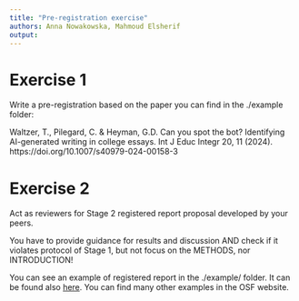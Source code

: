 ```yaml
---
title: "Pre-registration exercise"
authors: Anna Nowakowska, Mahmoud Elsherif
output:
---
```


# Exercise 1

Write a pre-registration based on the paper you can find in the ./example folder: 

Waltzer, T., Pilegard, C. & Heyman, G.D. Can you spot the bot? Identifying AI-generated writing in college essays. Int J Educ Integr 20, 11 (2024). https://doi.org/10.1007/s40979-024-00158-3

# Exercise 2

Act as reviewers for Stage 2 registered report proposal developed by your peers.

You have to provide guidance for results and discussion AND check if it violates protocol of Stage 1, but not focus on the METHODS, nor INTRODUCTION!

You can see an example of registered report in the ./example/ folder. It can be found also [here](https://osf.io/cx2b8). You can find many other examples in the OSF website.



